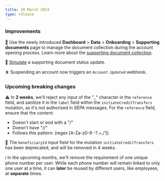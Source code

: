```yaml
---
title: 28 March 2024
type: release
---
```


### Improvements

📃 Use the newly introduced **Dashboard** > **Data** > **Onboarding** > **Supporting documents** page to manage the document collection during the account opening process.
Learn more about the [supporting document collection](/topics/accounts/documents).

🧪 [Simulate](/topics/accounts/documents/sandbox) a supporting document status update.

⏸️ Suspending an account now triggers an `Account.Updated` webhook.

### Upcoming breaking changes
⚠️ In **2 weeks**, we'll reject any input of the "_" character in the `reference` field, and sanitize it in the `label` field within the `initiateCreditTransfers` mutation, as it's not authorized in SEPA messages.
For the `reference` field, ensure that  the content:

- Doesn't start or end with a "/"
- Doesn't have "//"
- Follows this pattern: (regex [A-Za-z0-9 -?.+,/’])

💸 The `beneficiaryId` input field for the mutation `initiateCreditTransfers` has been deprecated, and will be removed in 4 weeks.

ℹ️ In the upcoming months, we'll remove the requirement of one unique phone number per user.
While each phone number will remain linked to only one user at a time, it can **later** be reused by different users, like employees, at **separate** times.